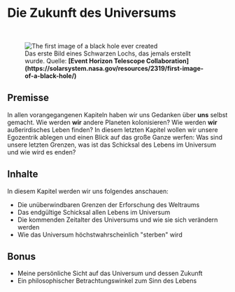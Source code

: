 
# Die Zukunft des Universums

<ReadingTime />
<AudioPlayer ident="universe/introduction" />

<br/>
<figure>
<Image src={require(".//../../resources/images/blackhole.png")} alt="The first image of a black hole ever created" />
<figcaption style={{ color: "rgb(156, 156, 156)", fontSize: "14px", marginTop: "2px" }}>Das erste Bild eines Schwarzen Lochs, das jemals erstellt wurde. Quelle: <strong>[Event Horizon Telescope Collaboration](https://solarsystem.nasa.gov/resources/2319/first-image-of-a-black-hole/)</strong></figcaption>
</figure>

## Premisse
In allen vorangegangenen Kapiteln haben wir uns Gedanken über <strong>uns</strong> selbst gemacht. Wie werden <strong>wir</strong> andere Planeten kolonisieren? Wie werden <strong>wir</strong> außerirdisches Leben finden? In diesem letzten Kapitel wollen wir unsere Egozentrik ablegen und einen Blick auf das große Ganze werfen: Was sind unsere letzten Grenzen, was ist das Schicksal des Lebens im Universum und wie wird es enden? 

## Inhalte
In diesem Kapitel werden wir uns folgendes anschauen:

- Die unüberwindbaren Grenzen der Erforschung des Weltraums
- Das endgültige Schicksal allen Lebens im Universum
- Die kommenden Zeitalter des Universums und wie sie sich verändern werden
- Wie das Universum höchstwahrscheinlich "sterben" wird

## Bonus
- Meine persönliche Sicht auf das Universum und dessen Zukunft
- Ein philosophischer Betrachtungswinkel zum Sinn des Lebens


<SaveArticleSection article="future-introduction"/>

<Analytics />

